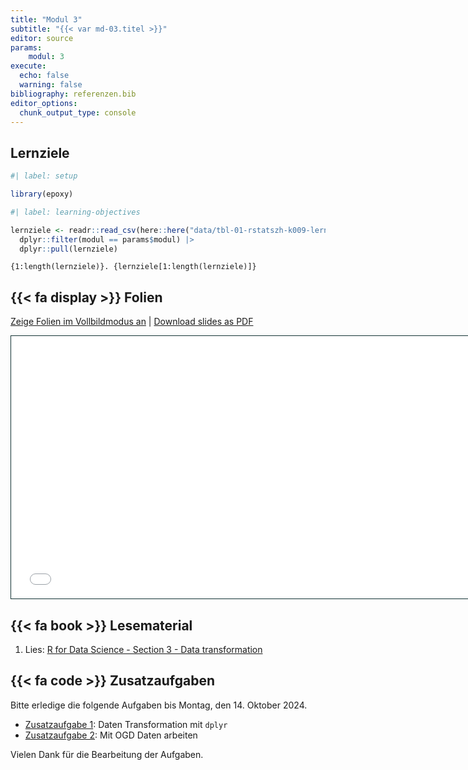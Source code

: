 ```yaml
---
title: "Modul 3"
subtitle: "{{< var md-03.titel >}}"
editor: source
params:
    modul: 3
execute: 
  echo: false
  warning: false
bibliography: referenzen.bib
editor_options: 
  chunk_output_type: console
---
```


## Lernziele

```r
#| label: setup

library(epoxy)
```

```r
#| label: learning-objectives

lernziele <- readr::read_csv(here::here("data/tbl-01-rstatszh-k009-lernziele.csv")) |> 
  dplyr::filter(modul == params$modul) |>
  dplyr::pull(lernziele)

```

```epoxy
{1:length(lernziele)}. {lernziele[1:length(lernziele)]}
```

## {{< fa display >}} Folien

[Zeige Folien im Vollbildmodus an](../folien/md-03-datentransformation.html) | [Download slides as PDF](https://github.com/rstatszh-k009/website/raw/main/folien/md-03-datentransformation.pdf)

```{=html}
<iframe class="slide-deck" src="../folien/md-03-datentransformation.html" height="420" width="747" style="border: 1px solid #123233;"></iframe>
```

## {{< fa book >}} Lesematerial

1. Lies: [R for Data Science - Section 3 - Data transformation](https://r4ds.hadley.nz/data-transform)


## {{< fa code >}} Zusatzaufgaben

Bitte erledige die folgende Aufgaben bis Montag, den 14. Oktober 2024. 

-   [Zusatzaufgabe 1](../zusatzaufgaben/md-03/za-03-01-daten-transformation.qmd): Daten Transformation mit `dplyr`
-   [Zusatzaufgabe 2](../zusatzaufgaben/md-03/za-03-02-github-repo-erstellen.qmd): Mit OGD Daten arbeiten

Vielen Dank für die Bearbeitung der Aufgaben.
